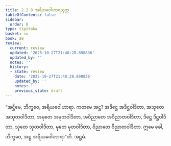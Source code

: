 ```yaml
---
title: 2.2.8 အရိယဝေါဟာရသုတ္တ
tableOfContents: false
sidebar:
  order: 8
type: tipitaka
basket: su
book: a8
review:
  current: review
  updated: '2025-10-27T21:48:28.898836'
  updated_by: ''
  notes: ''
  history:
  - state: review
    date: '2025-10-27T21:48:28.898836'
    updated_by: ''
    notes: ''
    previous_state: draft
---
```



<ReviewStatus review={frontmatter.review} showDetails={true} />

<HypothesisAnnotation frontmatter={frontmatter} />

<DynamicBreadcrumb />

<Division number="68" book="a8" e="ch" v="17" p="127">

<Paragraph number="683" book="a8">
“အဋ္ဌိမေ, ဘိက္ခဝေ, အရိယဝေါဟာရာ. ကတမေ အဋ္ဌ? အဒိဋ္ဌေ အဒိဋ္ဌဝါဒိတာ, အသုတေ အသုတဝါဒိတာ, အမုတေ အမုတဝါဒိတာ, အဝိညာတေ အဝိညာတဝါဒိတာ, ဒိဋ္ဌေ ဒိဋ္ဌဝါဒိတာ, သုတေ သုတဝါဒိတာ, မုတေ မုတဝါဒိတာ, ဝိညာတေ ဝိညာတဝါဒိတာ. ဣမေ ခေါ, ဘိက္ခဝေ, အဋ္ဌ အရိယဝေါဟာရာ”တိ.

</Paragraph>
</Division>

<Paragraph number="684" type="center" book="a8">
အဋ္ဌမံ.
</Paragraph>